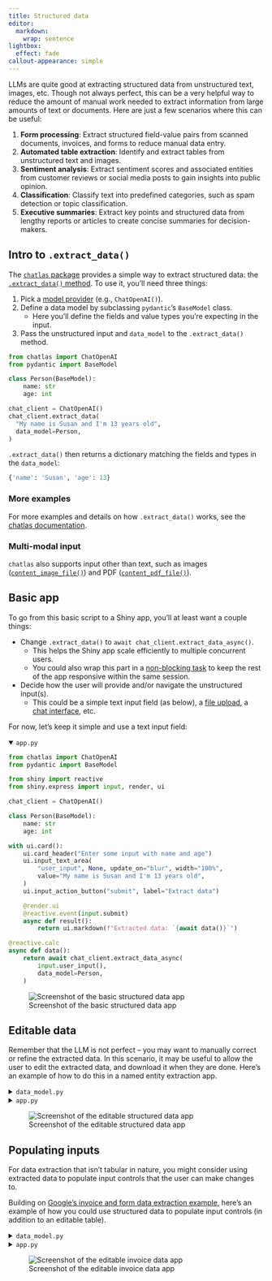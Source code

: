 ```yaml
---
title: Structured data
editor:
  markdown:
    wrap: sentence
lightbox:
  effect: fade
callout-appearance: simple
---
```


LLMs are quite good at extracting structured data from unstructured text, images, etc.
Though not always perfect, this can be a very helpful way to reduce the amount of manual work needed to extract information from large amounts of text or documents.
Here are just a few scenarios where this can be useful:

1. **Form processing**: Extract structured field-value pairs from scanned documents, invoices, and forms to reduce manual data entry.
2. **Automated table extraction**: Identify and extract tables from unstructured text and images.
3. **Sentiment analysis**: Extract sentiment scores and associated entities from customer reviews or social media posts to gain insights into public opinion.
4. **Classification**: Classify text into predefined categories, such as spam detection or topic classification.
5. **Executive summaries**: Extract key points and structured data from lengthy reports or articles to create concise summaries for decision-makers.

## Intro to `.extract_data()`

The [`chatlas` package](https://posit-dev.github.io/chatlas/) provides a simple way to extract structured data: the [`.extract_data()` method](https://posit-dev.github.io/chatlas/reference/Chat.html#chatlas.Chat.extract_data).
To use it, you'll need three things:

1. Pick a [model provider](https://posit-dev.github.io/chatlas/reference/) (e.g., `ChatOpenAI()`).
2. Define a data model by subclassing `pydantic`'s `BaseModel` class.
    - Here you'll define the fields and value types you're expecting in the input.
3. Pass the unstructured input and `data_model` to the `.extract_data()` method.

```python
from chatlas import ChatOpenAI
from pydantic import BaseModel

class Person(BaseModel):
    name: str
    age: int

chat_client = ChatOpenAI()
chat_client.extract_data(
  "My name is Susan and I'm 13 years old",
  data_model=Person,
)
```

`.extract_data()` then returns a dictionary matching the fields and types in the `data_model`:

```python
{'name': 'Susan', 'age': 13}
```


::: callout-note
### More examples

For more examples and details on how `.extract_data()` works, see the [chatlas documentation](https://posit-dev.github.io/chatlas/structured-data.html).
:::

::: callout-tip
### Multi-modal input

`chatlas` also supports input other than text, such as images ([`content_image_file()`](https://posit-dev.github.io/chatlas/reference/content_image_file.html)) and PDF ([`content_pdf_file()`](https://posit-dev.github.io/chatlas/reference/content_pdf_file.html)).
:::

## Basic app

To go from this basic script to a Shiny app, you'll at least want a couple things:

* Change `.extract_data()` to `await chat_client.extract_data_async()`.
    - This helps the Shiny app scale efficiently to multiple concurrent users.
    - You could also wrap this part in a [non-blocking task](nonblocking.qmd) to keep the rest of the app responsive within the same session.

* Decide how the user will provide and/or navigate the unstructured input(s).
    - This could be a simple text input field (as below), a [file upload](../api/express/express.ui.input_file.qmd), a [chat interface](genai-chatbots.qmd), etc.

For now, let's keep it simple and use a text input field:

<details open>
<summary> <code>app.py</code> </summary>

```python
from chatlas import ChatOpenAI
from pydantic import BaseModel

from shiny import reactive
from shiny.express import input, render, ui

chat_client = ChatOpenAI()

class Person(BaseModel):
    name: str
    age: int

with ui.card():
    ui.card_header("Enter some input with name and age")
    ui.input_text_area(
        "user_input", None, update_on="blur", width="100%",
        value="My name is Susan and I'm 13 years old",
    )
    ui.input_action_button("submit", label="Extract data")

    @render.ui
    @reactive.event(input.submit)
    async def result():
        return ui.markdown(f"Extracted data: `{await data()}`")

@reactive.calc
async def data():
    return await chat_client.extract_data_async(
        input.user_input(),
        data_model=Person,
    )
```

</details>


![Screenshot of the basic structured data app](/images/genai-structured-basic.png){class="rounded shadow mb-5"}


## Editable data

Remember that the LLM is not perfect -- you may want to manually correct or refine the extracted data.
In this scenario, it may be useful to allow the user to edit the extracted data, and download it when they are done.
Here's an example of how to do this in a named entity extraction app.

<details>
<summary> <code>data_model.py</code> </summary>

```python
from pydantic import BaseModel, Field

class NamedEntity(BaseModel):
    """Named entity in the text."""

    name: str = Field(description="The extracted entity name")

    type_: str = Field(
        description="The entity type, e.g. 'person', 'location', 'organization'"
    )

    context: str = Field(
        description="The context in which the entity appears in the text."
    )

class NamedEntities(BaseModel):
    """Named entities in the text."""

    entities: list[NamedEntity] = Field(description="Array of named entities")

_ = NamedEntities.model_rebuild()
```

</details>


<details>
<summary> <code>app.py</code> </summary>

```python
import pandas as pd
from chatlas import ChatOpenAI
from faicons import icon_svg

from shiny import reactive
from shiny.express import input, render, ui

from data_model import NamedEntities

chat_client = ChatOpenAI()

with ui.card():
    ui.card_header("Named Entity Extraction")
    ui.input_text_area(
        "user_input", None, update_on="blur", width="100%",
        value="John works at Google in New York. He met with Sarah, the CEO of Acme Inc., last week in San Francisco.",
    )
    ui.input_action_button("submit", label="Extract", icon=icon_svg("paper-plane"))

with ui.card():
    with ui.card_header(class_="d-flex justify-content-between align-items-center"):
        "Extracted (editable) table"

        @render.download(filename="entities.csv", label="Download CSV")
        async def download():
            d = await data()
            yield d.to_csv(index=False)

    @render.data_frame
    async def data_frame():
        return render.DataGrid(
            await data(),
            editable=True,
            width="100%",
        )

@reactive.calc
@reactive.event(input.user_input)
async def data():
    d = await chat_client.extract_data_async(
        input.user_input(),
        data_model=NamedEntities,
    )
    df = pd.DataFrame(d["entities"])
    return df.rename(columns={"type_": "type"})
```

</details>


![Screenshot of the editable structured data app](/images/genai-structured-editable.png){class="rounded shadow mb-5"}



## Populating inputs

For data extraction that isn't tabular in nature, you might consider using extracted data to populate input controls that the user can make changes to.

Building on [Google's invoice and form data extraction example](https://github.com/google-gemini/cookbook/blob/main/examples/Pdf_structured_outputs_on_invoices_and_forms.ipynb), here's an example of how you could use structured data to populate input controls (in addition to an editable table).


<details>
<summary> <code>data_model.py</code> </summary>

```python
from pydantic import BaseModel, Field

class Item(BaseModel):
    description: str = Field(description="The description of the item")
    quantity: float = Field(description="The Qty of the item")
    gross_worth: float = Field(description="The gross worth of the item")


class Invoice(BaseModel):
    """Extract the invoice number, date and all list items with description, quantity and gross worth and the total gross worth."""

    invoice_number: str = Field(description="The invoice number e.g. 1234567890")
    date: str = Field(description="The date of the invoice e.g. 10/09/2012")
    items: list[Item] = Field(
        description="The list of items with description, quantity and gross worth"
    )
    total_gross_worth: float = Field(description="The total gross worth of the invoice")

_ = Invoice.model_rebuild()
```

</details>


<details>
<summary> <code>app.py</code> </summary>

```python
import chatlas as ctl
import dateparser
import faicons
import pandas as pd

from shiny import reactive
from shiny.express import input, render, ui

from data_model import Invoice

ui.page_opts(
    title="Invoice data extractor",
    fillable=True,
)

with ui.sidebar():
    ui.input_text(
        "url",
        "Enter URL to PDF invoice",
        "https://storage.googleapis.com/generativeai-downloads/data/pdf_structured_outputs/invoice.pdf",
    )

    ui.input_task_button(
        "extract",
        "Extract data",
        class_="btn btn-primary",
        icon=faicons.icon_svg("person-digging"),
    )

chat_client = ctl.ChatGoogle()

@reactive.calc
def invoice_data():
    return chat_client.extract_data(
        ctl.content_pdf_url(input.url()),
        data_model=Invoice,
    )


with ui.layout_column_wrap(height_equal="row"):

    with ui.card():
        ui.card_header("Invoice metadata")

        @render.express
        def invoice_metadata():
            if not input.extract():
                "Click the button to extract data"
                return

            d = invoice_data()

            ui.input_text(
                "invoice_number",
                label="Invoice number",
                value=d["invoice_number"],
                width="auto",
            )
            ui.input_date(
                "date",
                label="Date",
                value=dateparser.parse(d["date"]),
                width="auto",
            )
            ui.input_numeric(
                "total_gross_worth",
                label="Total gross worth",
                value=d["total_gross_worth"],
                width="auto",
            )

    with ui.card():
        ui.card_header("Invoice items")

        @render.express(fill=True, fillable=True)
        def invoice_items():
            if not input.extract():
                "Click the button to extract data"
                return

            @render.data_frame
            def invoice_items_df():
                df = pd.DataFrame(invoice_data()["items"])
                return render.DataGrid(df, editable=True)
```
</details>


![Screenshot of the editable invoice data app](/images/genai-invoice-data.png){class="rounded shadow mb-5"}


<!--
TODO: maybe get into this and point to a template?

## Upload input

You can also use a file upload input to allow users to upload document(s) for processing.
In this case, if you want your app to be robust to different types of content, you'll want a way for the user to specify the `data_model` to use for extraction.
-->

